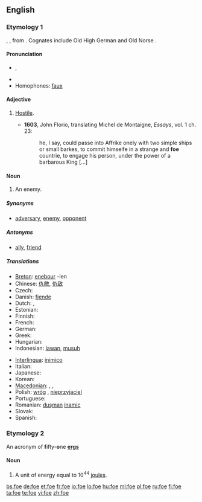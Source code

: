 {{also|FoE|FOE}}
==English==

===Etymology 1===
{{etyl|ang}} {{term|fah|fāh}}, {{term|gefa|ġefā}}, from {{proto|Germanic|faiho-}}. Cognates include Old High German {{term|fehan}} and Old Norse {{term|feikn}}.

====Pronunciation====
* {{IPA|/fəʊ/}}, {{audio|en-us-foe.ogg|Audio (US)}}
* {{rhymes|əʊ}}
* Homophones: [[faux]]

====Adjective====
{{en-adj}}

# {{obsolete}} [[hostile|Hostile]].
#* '''1603''', John Florio, translating Michel de Montaigne, ''Essays'', vol. 1 ch. 23:
#*: he, I say, could passe into Affrike onely with two simple ships or small barkes, to commit himselfe in a strange and '''foe''' countrie, to engage his person, under the power of a barbarous King [...]

====Noun====
{{en-noun}}

# An enemy.

=====Synonyms=====
* {{sense|enemy}} [[adversary]], [[enemy]], [[opponent]]

=====Antonyms=====
* {{sense|enemy}} [[ally]], [[friend]]

=====Translations=====
{{trans-top|enemy}}
* [[Breton]]: [[enebour]] {{m}} -ien {{p}}
* Chinese: [[仇敵]], [[仇敌]]
* Czech: {{t-|cs|nepřítel|m}}
* Danish: [[fjende]] {{c}}
* Dutch: {{t+|nl|vijand|m}}, {{t+|nl|tegenstander|m}}
* Estonian: {{t|et|vaenlane}}
* Finnish: {{t-|fi|vihollinen}}
* French: {{t+|fr|ennemi|m}}
* German: {{t+|de|Feind|m}}
* Greek: {{t+|el|εχθρός|m|sc=Grek}}
* Hungarian: {{t+|hu|ellenség}}
* Indonesian: [[lawan]], [[musuh]]
{{trans-mid}}
* [[Interlingua]]: [[inimico]]
* Italian: {{t+|it|nemico|m}}
* Japanese: {{t+|ja|敵|sc=Jpan}}
* Korean: {{t+|ko|적|sc=Hang}}
* [[Macedonian]]: {{t-|mk|душман|m|tr=dúšman|xs=Macedonian}},  {{t|mk|непријател|tr=nepríjatel|xs=Macedonian}},  {{t|mk|непријател|m|tr=nepríjatel|xs=Macedonian}}
* Polish: [[wróg]] {{m}}, [[nieprzyjaciel]] {{m}}
* Portuguese: {{t+|pt|inimigo|m}}
* Romanian: [[duşman]] {{m}} [[inamic]] {{m}}
* Slovak: {{t-|sk|nepriateľ|m}}
* Spanish: {{t+|es|enemigo|m}}
{{trans-bottom}}

===Etymology 2===
An acronym of '''f'''ifty-'''o'''ne '''[[erg]]s'''

====Noun====
{{en-noun}}

# A unit of energy equal to 10<sup>44</sup> [[joule]]s.

[[bs:foe]]
[[de:foe]]
[[et:foe]]
[[fr:foe]]
[[io:foe]]
[[lo:foe]]
[[hu:foe]]
[[ml:foe]]
[[pl:foe]]
[[ru:foe]]
[[fi:foe]]
[[ta:foe]]
[[te:foe]]
[[vi:foe]]
[[zh:foe]]